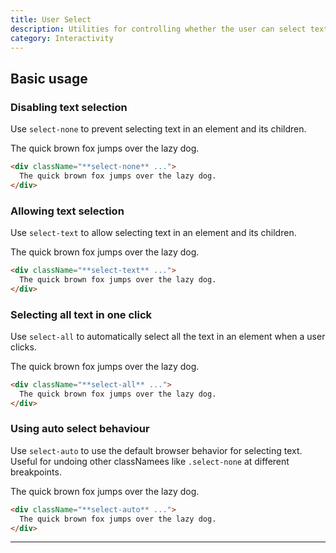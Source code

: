 ```yaml
---
title: User Select
description: Utilities for controlling whether the user can select text in an element.
category: Interactivity
---
```



## Basic usage

### Disabling text selection

Use `select-none` to prevent selecting text in an element and its children.

<Example hint="Try selecting the text to see the expected behaviour">
  <div className="flex justify-center">
    <div className="select-none inline-flex text-center bg-white text-slate-900 font-semibold font-sans text-sm shadow-lg rounded-lg ring-1 ring-slate-900/5 px-4 py-3 dark:bg-slate-800 dark:ring-0 dark:highlight-white/5 dark:text-slate-200">
      The quick brown fox jumps over the lazy dog.
    </div>
  </div>
</Example>

```html
<div className="**select-none** ...">
  The quick brown fox jumps over the lazy dog.
</div>
```

### Allowing text selection

Use `select-text` to allow selecting text in an element and its children.

<Example hint="Try selecting the text to see the expected behaviour">
  <div className="flex justify-center">
    <div className="select-text inline-flex text-center bg-white text-slate-900 font-semibold font-sans text-sm shadow-lg rounded-lg ring-1 ring-slate-900/5 px-4 py-3 dark:bg-slate-800 dark:ring-0 dark:highlight-white/5 dark:text-slate-200">
      The quick brown fox jumps over the lazy dog.
    </div>
  </div>
</Example>

```html
<div className="**select-text** ...">
  The quick brown fox jumps over the lazy dog.
</div>
```

### Selecting all text in one click

Use `select-all` to automatically select all the text in an element when a user clicks.

<Example hint="Try selecting the text to see the expected behaviour">
  <div className="flex justify-center">
    <div className="select-all inline-flex text-center bg-white text-slate-900 font-semibold font-sans text-sm shadow-lg rounded-lg ring-1 ring-slate-900/5 px-4 py-3 dark:bg-slate-800 dark:ring-0 dark:highlight-white/5 dark:text-slate-200">
      The quick brown fox jumps over the lazy dog.
    </div>
  </div>
</Example>

```html
<div className="**select-all** ...">
  The quick brown fox jumps over the lazy dog.
</div>
```

### Using auto select behaviour

Use `select-auto` to use the default browser behavior for selecting text. Useful for undoing other classNamees like `.select-none` at different breakpoints.

<Example hint="Try selecting the text to see the expected behaviour">
  <div className="flex justify-center">
    <div className="select-auto inline-flex text-center bg-white text-slate-900 font-semibold font-sans text-sm shadow-lg rounded-lg ring-1 ring-slate-900/5 px-4 py-3 dark:bg-slate-800 dark:ring-0 dark:highlight-white/5 dark:text-slate-200">
      The quick brown fox jumps over the lazy dog.
    </div>
  </div>
</Example>

```html
<div className="**select-auto** ...">
  The quick brown fox jumps over the lazy dog.
</div>
```

---
